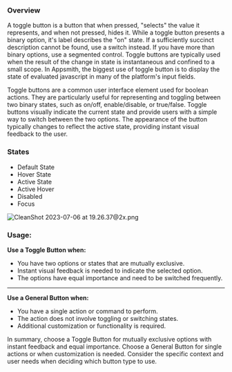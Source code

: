 

<Meta of={ToggleButtonStories} />


### Overview

A toggle button is a button that when pressed, "selects" the value it represents, and when not pressed, hides it. While a toggle button presents a binary option, it's label describes the "on" state. If a sufficiently succinct description cannot be found, use a switch instead. If you have more than binary options, use a segmented control. Toggle buttons are typically used when the result of the change in state is instantaneous and confined to a small scope.
In Appsmith, the biggest use of toggle button is to display the state of evaluated javascript in many of the platform's input fields.

Toggle buttons are a common user interface element used for boolean actions. They are particularly useful for representing and toggling between two binary states, such as on/off, enable/disable, or true/false. Toggle buttons visually indicate the current state and provide users with a simple way to switch between the two options. The appearance of the button typically changes to reflect the active state, providing instant visual feedback to the user.

### States

- Default State
- Hover State
- Active State
- Active Hover
- Disabled
- Focus

![CleanShot 2023-07-06 at 19.26.37@2x.png](https://s3-us-west-2.amazonaws.com/secure.notion-static.com/66d8c9d7-421b-4294-86ed-1a9a4dd4401e/CleanShot_2023-07-06_at_19.26.372x.png)

### Usage:

**Use a Toggle Button when:**

- You have two options or states that are mutually exclusive.
- Instant visual feedback is needed to indicate the selected option.
- The options have equal importance and need to be switched frequently.

---

**Use a General Button when:**

- You have a single action or command to perform.
- The action does not involve toggling or switching states.
- Additional customization or functionality is required.

In summary, choose a Toggle Button for mutually exclusive options with instant feedback and equal importance. Choose a General Button for single actions or when customization is needed. Consider the specific context and user needs when deciding which button type to use.
